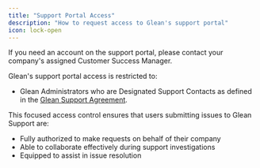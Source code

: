```yaml
---
title: "Support Portal Access"
description: "How to request access to Glean's support portal"
icon: lock-open
---
```


<Note>
  If you need an account on the support portal, please contact your company's assigned Customer Success Manager.
</Note>

Glean's support portal access is restricted to:
- Glean Administrators who are Designated Support Contacts as defined in the [Glean Support Agreement](https://glean.com/support-agreement).

This focused access control ensures that users submitting issues to Glean Support are:
- Fully authorized to make requests on behalf of their company
- Able to collaborate effectively during support investigations 
- Equipped to assist in issue resolution

